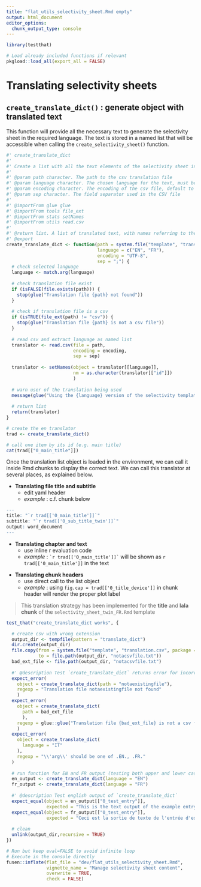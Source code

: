 ```yaml
---
title: "flat_utils_selectivity_sheet.Rmd empty"
output: html_document
editor_options: 
  chunk_output_type: console
---
```


```r
library(testthat)
```

```r
# Load already included functions if relevant
pkgload::load_all(export_all = FALSE)
```

# Translating selectivity sheets

## `create_translate_dict()` : generate object with translated text

This function will provide all the necessary text to generate the selectivity sheet in the required language. The text is stored in a named list that will be accessible when calling the `create_selectivity_sheet()` function.

```r
#' create_translate_dict
#' 
#' Create a list with all the text elements of the selectivity sheet in the selected language
#'
#' @param path character. The path to the csv translation file
#' @param language character. The chosen language for the text, must be "FR" or "EN" (default)
#' @param encoding character. The encoding of the csv file, default to "UTF-8"
#' @param sep character. The field separator used in the CSV file
#' 
#' @importFrom glue glue
#' @importFrom tools file_ext
#' @importFrom stats setNames
#' @importFrom utils read.csv
#' 
#' @return list. A list of translated text, with names referring to their location in the sheet
#' @export
create_translate_dict <- function(path = system.file("template", "translation.csv", package = "inser"),
                                  language = c("EN", "FR"),
                                  encoding = "UTF-8",
                                  sep = ";") {
  # check selected language
  language <- match.arg(language)
  
  # check translation file exist
  if (isFALSE(file.exists(path))) {
    stop(glue("Translation file {path} not found"))
  }
  
  # check if translation file is a csv
  if (isTRUE(file_ext(path) != "csv")) {
    stop(glue("Translation file {path} is not a csv file"))
  }
  
  # read csv and extract language as named list
  translator <- read.csv(file = path,
                         encoding = encoding,
                         sep = sep)
  
  translator <- setNames(object = translator[[language]],
                         nm = as.character(translator[["id"]])
                         )
  
  # warn user of the translation being used
  message(glue("Using the {language} version of the selectivity template"))
  
  # return list
  return(translator)
}
```

```r
# create the en translator
trad <- create_translate_dict()

# call one item by its id (e.g. main title)
cat(trad[["0_main_title"]])
```

Once the translation list object is loaded in the environment, we can call it inside Rmd chunks to display the correct text. We can call this translator at several places, as explained below.

* **Translating file title and subtitle**
  - edit yaml header
  - _example_ : c.f. chunk below
  
```r
---
title: "`r trad[['0_main_title']]`"
subtitle: "`r trad[['0_sub_title_twin']]`"
output: word_document
---
```

* **Translating chapter and text**
  - use inline r evaluation code
  - _example_ : `` `r
trad[['0_main_title']]` `` will be shown as `r trad[['0_main_title']]` in the text

<!-- line break in r inline code prevents it to be evaluated so we can show the verbatim -->

* **Translating chunk headers**
  - use direct call to the list object
  - _example_ : using `fig.cap = trad[['0_title_device']]` in chunk header will render the proper plot label

> This translation strategy has been implemented for the **title** and **lala chunk** of the `selectivity_sheet_twin_FR.Rmd` template

```r
test_that("create_translate_dict works", {

  # create csv with wrong extension
  output_dir <- tempfile(pattern = "translate_dict")
  dir.create(output_dir)
  file.copy(from = system.file("template", "translation.csv", package = "inser"),
            to = file.path(output_dir, "notacsvfile.txt"))
  bad_ext_file <- file.path(output_dir, "notacsvfile.txt")
  
  #' @description Test `create_translate_dict` returns error for incorrect csv or language
  expect_error(
    object = create_translate_dict(path = "notaexistingfile"),
    regexp = "Translation file notaexistingfile not found"
    )
  expect_error(
    object = create_translate_dict(
      path = bad_ext_file
      ),
    regexp = glue::glue("Translation file {bad_ext_file} is not a csv file")
    )
  expect_error(
    object = create_translate_dict(
      language = "IT"
    ),
    regexp = "\\'arg\\' should be one of .EN., .FR."
  )
  
  # run function for EN and FR output (testing both upper and lower case)
  en_output <- create_translate_dict(language = "EN")
  fr_output <- create_translate_dict(language = "FR")
  
  #' @description Test english output of `create_translate_dict`
  expect_equal(object = en_output[["0_test_entry"]],
               expected = "This is the text output of the example entry")
  expect_equal(object = fr_output[["0_test_entry"]],
               expected = "Ceci est la sortie de texte de l'entrée d'exemple")
  
  # clean
  unlink(output_dir,recursive = TRUE)
})
```


```r
# Run but keep eval=FALSE to avoid infinite loop
# Execute in the console directly
fusen::inflate(flat_file = "dev/flat_utils_selectivity_sheet.Rmd",
               vignette_name = "Manage selectivity sheet content",
               overwrite = TRUE,
               check = FALSE)
```

